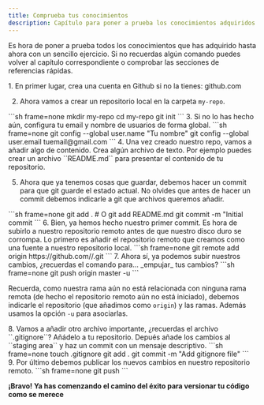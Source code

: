```yaml
---
title: Comprueba tus conocimientos
description: Capítulo para poner a prueba los conocimientos adquiridos sobre Git con un ejercicio básico.
---
```


Es hora de poner a prueba todos los conocimientos que has adquirido hasta ahora con un sencillo ejercicio.
Si no recuerdas algún comando puedes volver al capítulo correspondiente o comprobar las secciones de referencias rápidas.

<Steps>
1. En primer lugar, crea una cuenta en Github si no la tienes: github.com

2. Ahora vamos a crear un repositorio local en la carpeta ``my-repo``.
</Steps>

<Discover message="Descubre la solución">
   ```sh frame=none
   mkdir my-repo
   cd my-repo
   git init
   ```
</Discover>

<Steps>
3. Si no lo has hecho aún, configura tu email y nombre de usuarios de forma global.
</Steps>

<Discover message="Descubre la solución">
   ```sh frame=none
   git config --global user.name "Tu nombre"
   git config --global user.email tuemail@gmail.com
   ```
</Discover>

<Steps>
4. Una vez creado nuestro repo, vamos a añadir algo de contenido. Crea algún archivo de texto.
Por ejemplo puedes crear un archivo ``README.md`` para presentar el contenido de tu repositorio.

5. Ahora que ya tenemos cosas que guardar, debemos hacer un commit para que git guarde el estado actual.
No olvides que antes de hacer un commit debemos indicarle a git que archivos queremos añadir.
</Steps>

<Discover message="Descubre la solución">
   ```sh frame=none
   git add .
   # O git add README.md
   git commit -m "Initial commit
   ```
</Discover>

<Steps>
6. Bien, ya hemos hecho nuestro primer commit. Es hora de subirlo a nuestro repositorio remoto antes de que nuestro disco duro se corrompa.
Lo primero es añadir el repositorio remoto que creamos como una fuente a nuestro repositorio local.
</Steps>

<Discover message="Descubre la solución">
   ```sh frame=none
   git remote add origin https://github.com/<username>/<repo>.git
   ```
</Discover>

<Steps>
7. Ahora sí, ya podemos subir nuestros cambios, ¿recuerdas el comando para... _empujar_ tus cambios?
</Steps>

<Discover message="Descubre la solución">
   ```sh frame=none
   git push origin master -u
   ```
</Discover>

Recuerda, como nuestra rama aún no está relacionada con ninguna rama remota (de hecho el repositorio remoto aún no está iniciado),
debemos indicarle el repositorio (que añadimos como ``origin``) y las ramas. Además usamos la opción ``-u`` para asociarlas.

<Steps>
8. Vamos a añadir otro archivo importante, ¿recuerdas el archivo ``.gitignore``? Añádelo a tu repositorio.
Depués añade los cambios al ``staging area`` y haz un commit con un mensaje descriptivo. 
</Steps>

<Discover message="Descubre la solución">
   ```sh frame=none
   touch .gitignore
   git add .
   git commit -m "Add gitignore file"
   ```
</Discover>

<Steps>
9. Por último debemos publicar los nuevos cambios en nuestro repositorio remoto.
</Steps>

<Discover message="Descubre la solución">
   ```sh frame=none
   git push
   ```
</Discover>

**¡Bravo! Ya has comenzando el camino del éxito para versionar tu código como se merece**
